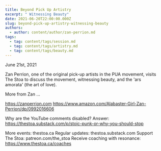 ```yaml
---
title: Beyond Pick Up Artistry
excerpt: " Witnessing Beauty"
date: 2021-06-20T22:00:00.000Z
slug: beyond-pick-up-artistry-witnessing-beauty
authors:
  - author: content/author/zan-perrion.md
tags:
  - tag: content/tags/session.md
  - tag: content/tags/artistry.md
  - tag: content/tags/beauty.md
---
```


June 21st, 2021

Zan Perrion, one of the original pick-up artists in the PUA movement, visits The Stoa to discuss the movement, witnessing beauty, and the 'ars amorata' (the art of love). 

More from Zan ...

https://zanperrion.com
https://www.amazon.com/Alabaster-Girl-Zan-Perrion/dp/0992016606

Why are the YouTube comments disabled? Answer: https://thestoa.substack.com/p/stoic-punk-or-why-you-should-stop

More events: thestoa.ca 
Regular updates: thestoa.substack.com 
Support The Stoa: patreon.com/the_stoa 
Receive coaching with resonance: https://www.thestoa.ca/coaches
